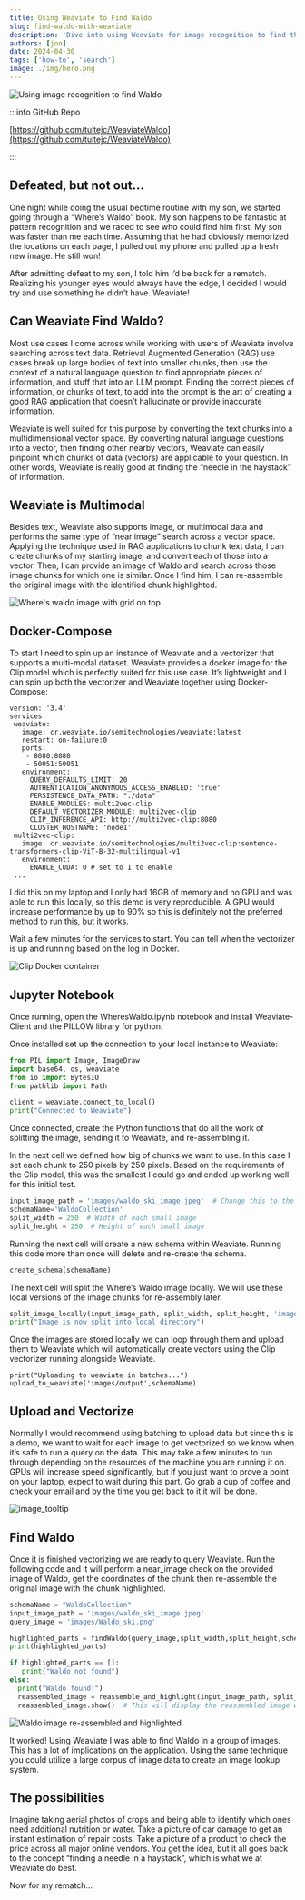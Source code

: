 ```yaml
---
title: Using Weaviate to Find Waldo
slug: find-waldo-with-weaviate
description: 'Dive into using Weaviate for image recognition to find the "needle in a haystack"!'
authors: [jon]
date: 2024-04-30
tags: ['how-to', 'search']
image: ./img/hero.png
---
```


![Using image recognition to find Waldo](./img/hero.png)

:::info GitHub Repo

[https://github.com/tuitejc/WeaviateWaldo](https://github.com/tuitejc/WeaviateWaldo)

:::

## Defeated, but not out…

One night while doing the usual bedtime routine with my son, we started going through a “Where’s Waldo” book. My son happens to be fantastic at pattern recognition and we raced to see who could find him first. My son was faster than me each time. Assuming that he had obviously memorized the locations on each page, I pulled out my phone and pulled up a fresh new image. He still won!

After admitting defeat to my son, I told him I’d be back for a rematch. Realizing his younger eyes would always have the edge, I decided I would try and use something he didn’t have. Weaviate!

## Can Weaviate Find Waldo?

Most use cases I come across while working with users of Weaviate involve searching across text data. Retrieval Augmented Generation (RAG) use cases break up large bodies of text into smaller chunks, then use the context of a natural language question to find appropriate pieces of information, and stuff that into an LLM prompt. Finding the correct pieces of information, or chunks of text, to add into the prompt is the art of creating a good RAG application that doesn’t hallucinate or provide inaccurate information.

Weaviate is well suited for this purpose by converting the text chunks into a multidimensional vector space. By converting natural language questions into a vector, then finding other nearby vectors, Weaviate can easily pinpoint which chunks of data (vectors) are applicable to your question. In other words, Weaviate is really good at finding the “needle in the haystack” of information.

## Weaviate is Multimodal

Besides text, Weaviate also supports image, or multimodal data and performs the same type of “near image” search across a vector space. Applying the technique used in RAG applications to chunk text data, I can create chunks of my starting image, and convert each of those into a vector. Then, I can provide an image of Waldo and search across those image chunks for which one is similar. Once I find him, I can re-assemble the original image with the identified chunk highlighted.

![Where's waldo image with grid on top](./img/image4.jpg)

## Docker-Compose

To start I need to spin up an instance of Weaviate and a vectorizer that supports a multi-modal dataset. Weaviate provides a docker image for the Clip model which is perfectly suited for this use case. It’s lightweight and I can spin up both the vectorizer and Weaviate together using Docker-Compose:

```
version: '3.4'
services:
 weaviate:
   image: cr.weaviate.io/semitechnologies/weaviate:latest
   restart: on-failure:0
   ports:
    - 8080:8080
    - 50051:50051
   environment:
     QUERY_DEFAULTS_LIMIT: 20
     AUTHENTICATION_ANONYMOUS_ACCESS_ENABLED: 'true'
     PERSISTENCE_DATA_PATH: "./data"
     ENABLE_MODULES: multi2vec-clip
     DEFAULT_VECTORIZER_MODULE: multi2vec-clip
     CLIP_INFERENCE_API: http://multi2vec-clip:8080
     CLUSTER_HOSTNAME: 'node1'
 multi2vec-clip:
   image: cr.weaviate.io/semitechnologies/multi2vec-clip:sentence-transformers-clip-ViT-B-32-multilingual-v1
   environment:
     ENABLE_CUDA: 0 # set to 1 to enable
 ...
```

I did this on my laptop and I only had 16GB of memory and no GPU and was able to run this locally, so this demo is very reproducible. A GPU would increase performance by up to 90% so this is definitely not the preferred method to run this, but it works.

Wait a few minutes for the services to start. You can tell when the vectorizer is up and running based on the log in Docker.

![Clip Docker container](./img/image3.png)

## Jupyter Notebook

Once running, open the WheresWaldo.ipynb notebook and install Weaviate-Client and the PILLOW library for python.

Once installed set up the connection to your local instance to Weaviate:

```python
from PIL import Image, ImageDraw
import base64, os, weaviate
from io import BytesIO
from pathlib import Path

client = weaviate.connect_to_local()
print("Connected to Weaviate")
```

Once connected, create the Python functions that do all the work of splitting the image, sending it to Weaviate, and re-assembling it.

In the next cell we defined how big of chunks we want to use. In this case I set each chunk to 250 pixels by 250 pixels. Based on the requirements of the Clip model, this was the smallest I could go and ended up working well for this initial test.

```python
input_image_path = 'images/waldo_ski_image.jpeg'  # Change this to the path of your input image
schemaName='WaldoCollection'
split_width = 250  # Width of each small image
split_height = 250  # Height of each small image
```

Running the next cell will create a new schema within Weaviate. Running this code more than once will delete and re-create the schema.

```python
create_schema(schemaName)
```

The next cell will split the Where’s Waldo image locally. We will use these local versions of the image chunks for re-assembly later.

```python
split_image_locally(input_image_path, split_width, split_height, 'images/output')
print("Image is now split into local directory")
```

Once the images are stored locally we can loop through them and upload them to Weaviate which will automatically create vectors using the Clip vectorizer running alongside Weaviate.

```
print("Uploading to weaviate in batches...")
upload_to_weaviate('images/output',schemaName)
```

## Upload and Vectorize

Normally I would recommend using batching to upload data but since this is a demo, we want to wait for each image to get vectorized so we know when it’s safe to run a query on the data. This may take a few minutes to run through depending on the resources of the machine you are running it on. GPUs will increase speed significantly, but if you just want to prove a point on your laptop, expect to wait during this part. Go grab a cup of coffee and check your email and by the time you get back to it it will be done.

![image_tooltip](./img/image1.png)

## Find Waldo

Once it is finished vectorizing we are ready to query Weaviate. Run the following code and it will perform a near_image check on the provided image of Waldo, get the coordinates of the chunk then re-assemble the original image with the chunk highlighted.

```python
schemaName = "WaldoCollection"
input_image_path = 'images/waldo_ski_image.jpeg'
query_image = 'images/Waldo_ski.png'

highlighted_parts = findWaldo(query_image,split_width,split_height,schemaName)
print(highlighted_parts)

if highlighted_parts == []:
   print("Waldo not found")
else:
  print("Waldo found!")
  reassembled_image = reassemble_and_highlight(input_image_path, split_width, split_height, highlighted_parts, 'images/output')
  reassembled_image.show()  # This will display the reassembled image with highlighted parts
```

![Waldo image re-assembled and highlighted](./img/image2.png)

It worked! Using Weaviate I was able to find Waldo in a group of images. This has a lot of implications on the application. Using the same technique you could utilize a large corpus of image data to create an image lookup system.

## The possibilities

Imagine taking aerial photos of crops and being able to identify which ones need additional nutrition or water. Take a picture of car damage to get an instant estimation of repair costs. Take a picture of a product to check the price across all major online vendors. You get the idea, but it all goes back to the concept “finding a needle in a haystack”, which is what we at Weaviate do best.

Now for my rematch…


<WhatNext />
